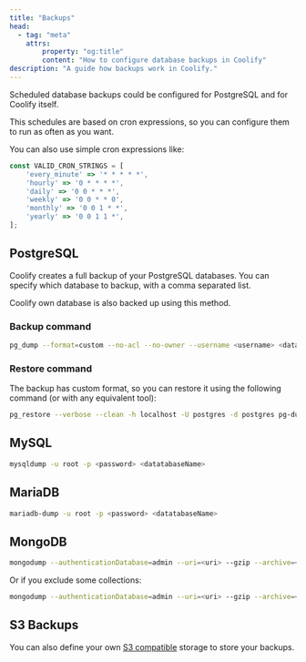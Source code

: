 ```yaml
---
title: "Backups"
head:
  - tag: "meta"
    attrs:
        property: "og:title"
        content: "How to configure database backups in Coolify"
description: "A guide how backups work in Coolify."
---
```


Scheduled database backups could be configured for PostgreSQL and for Coolify itself.

This schedules are based on cron expressions, so you can configure them to run as often as you want.

You can also use simple cron expressions like:

```js
const VALID_CRON_STRINGS = [
    'every_minute' => '* * * * *',
    'hourly' => '0 * * * *',
    'daily' => '0 0 * * *',
    'weekly' => '0 0 * * 0',
    'monthly' => '0 0 1 * *',
    'yearly' => '0 0 1 1 *',
];
```

## PostgreSQL

Coolify creates a full backup of your PostgreSQL databases. You can specify which database to backup, with a comma separated list.

<Aside type="tip">Coolify own database is also backed up using this method.</Aside>

### Backup command

```bash
pg_dump --format=custom --no-acl --no-owner --username <username> <databaseName>
```

### Restore command

The backup has custom format, so you can restore it using the following command (or with any equivalent tool):

```bash
pg_restore --verbose --clean -h localhost -U postgres -d postgres pg-dump-postgres-1697207547.dmp
```

## MySQL

```bash
mysqldump -u root -p <password> <datatabaseName>
```

## MariaDB

```bash
mariadb-dump -u root -p <password> <datatabaseName>
```

## MongoDB

```bash
mongodump --authenticationDatabase=admin --uri=<uri> --gzip --archive=<archive>
```

Or if you exclude some collections:

```bash
mongodump --authenticationDatabase=admin --uri=<uri> --gzip --archive=<archive> --excludeCollection=<collectionName> --excludeCollection=<collectionName>
```

## S3 Backups

You can also define your own [S3 compatible](/docs/knowledge-base/s3) storage to store your backups.
